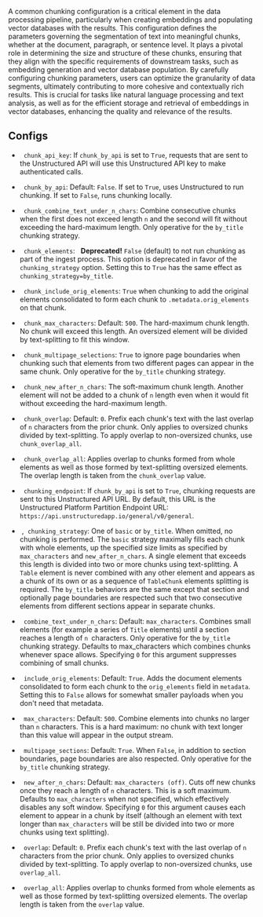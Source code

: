 
A common chunking configuration is a critical element in the data processing pipeline, particularly when creating embeddings and populating vector databases with the results. This configuration defines the parameters governing the segmentation of text into meaningful chunks, whether at the document, paragraph, or sentence level. It plays a pivotal role in determining the size and structure of these chunks, ensuring that they align with the specific requirements of downstream tasks, such as embedding generation and vector database population. By carefully configuring chunking parameters, users can optimize the granularity of data segments, ultimately contributing to more cohesive and contextually rich results. This is crucial for tasks like natural language processing and text analysis, as well as for the efficient storage and retrieval of embeddings in vector databases, enhancing the quality and relevance of the results.

## Configs

*   <Icon icon="v"/><Icon icon="2"/>&nbsp;&nbsp;`chunk_api_key`: If `chunk_by_api` is set to `True`, requests that are sent to the Unstructured API will use this Unstructured API key to make authenticated calls.

*   <Icon icon="v"/><Icon icon="2"/>&nbsp;&nbsp;`chunk_by_api`: Default: `False`. If set to `True`, uses Unstructured to run chunking. If set to `False`, runs chunking locally.

*   <Icon icon="v"/><Icon icon="2"/>&nbsp;&nbsp;`chunk_combine_text_under_n_chars`: Combine consecutive chunks when the first does not exceed length `n` and the second will fit without exceeding the hard-maximum length. Only operative for the `by_title` chunking strategy.

*   <Icon icon="v"/><Icon icon="1"/>&nbsp;&nbsp;`chunk_elements`: <Icon icon="ban"/>&nbsp;&nbsp;**Deprecated!** `False` (default) to not run chunking as part of the ingest process. This option is deprecated in favor of the `chunking_strategy` option. Setting this to `True` has the same effect as `chunking_strategy=by_title`.

*   <Icon icon="v"/><Icon icon="2"/>&nbsp;&nbsp;`chunk_include_orig_elements`: `True` when chunking to add the original elements consolidated to form each chunk to `.metadata.orig_elements` on that chunk.

*   <Icon icon="v"/><Icon icon="2"/>&nbsp;&nbsp;`chunk_max_characters`: Default: `500`. The hard-maximum chunk length. No chunk will exceed this length. An oversized element will be divided by text-splitting to fit this window.

*   <Icon icon="v"/><Icon icon="2"/>&nbsp;&nbsp;`chunk_multipage_selections`: `True` to ignore page boundaries when chunking such that elements from two different pages can appear in the same chunk. Only operative for the `by_title` chunking strategy.

*   <Icon icon="v"/><Icon icon="2"/>&nbsp;&nbsp;`chunk_new_after_n_chars`: The soft-maximum chunk length. Another element will not be added to a chunk of `n` length even when it would fit without exceeding the hard-maximum length.

*   <Icon icon="v"/><Icon icon="2"/>&nbsp;&nbsp;`chunk_overlap`: Default: `0`. Prefix each chunk's text with the last overlap of `n` characters from the prior chunk. Only applies to oversized chunks divided by text-splitting. To apply overlap to non-oversized chunks, use `chunk_overlap_all`.

*   <Icon icon="v"/><Icon icon="2"/>&nbsp;&nbsp;`chunk_overlap_all`: Applies overlap to chunks formed from whole elements as well as those formed by text-splitting oversized elements. The overlap length is taken from the `chunk_overlap` value.

*   <Icon icon="v"/><Icon icon="2"/>&nbsp;&nbsp;`chunking_endpoint`: If `chunk_by_api` is set to `True`, chunking requests are sent to this Unstructured API URL. By default, this URL is the Unstructured Platform Partition Endpoint URL: `https://api.unstructuredapp.io/general/v0/general`.

*   <Icon icon="v"/><Icon icon="2"/>&nbsp;,<Icon icon="v"/><Icon icon="1"/>&nbsp;&nbsp;`chunking_strategy`: One of `basic` or `by_title`. When omitted, no chunking is performed. The `basic` strategy maximally fills each chunk with whole elements, up the specified size limits as specified by `max_characters` and `new_after_n_chars`. A single element that exceeds this length is divided into two or more chunks using text-splitting. A `Table` element is never combined with any other element and appears as a chunk of its own or as a sequence of `TableChunk` elements splitting is required. The `by_title` behaviors are the same except that section and optionally page boundaries are respected such that two consecutive elements from different sections appear in separate chunks.

*   <Icon icon="v"/><Icon icon="1"/>&nbsp;&nbsp;`combine_text_under_n_chars`: Default: `max_characters`. Combines small elements (for example a series of `Title` elements) until a section reaches a length of `n `characters. Only operative for the `by_title` chunking strategy. Defaults to max\_characters which combines chunks whenever space allows. Specifying `0` for this argument suppresses combining of small chunks.
    
*   <Icon icon="v"/><Icon icon="1"/>&nbsp;&nbsp;`include_orig_elements`: Default: `True`. Adds the document elements consolidated to form each chunk to the `orig_elements` field in `metadata`. Setting this to `False` allows for somewhat smaller payloads when you don't need that metadata.
    
*   <Icon icon="v"/><Icon icon="1"/>&nbsp;&nbsp;`max_characters`: Default: `500`. Combine elements into chunks no larger than `n` characters. This is a hard maximum: no chunk with text longer than this value will appear in the output stream.
    
*   <Icon icon="v"/><Icon icon="1"/>&nbsp;&nbsp;`multipage_sections`: Default: `True`. When `False`, in addition to section boundaries, page boundaries are also respected. Only operative for the `by_title` chunking strategy.
    
*   <Icon icon="v"/><Icon icon="1"/>&nbsp;&nbsp;`new_after_n_chars`: Default: `max_characters (off)`. Cuts off new chunks once they reach a length of `n` characters. This is a soft maximum. Defaults to `max_characters` when not specified, which effectively disables any soft window. Specifying `0` for this argument causes each element to appear in a chunk by itself (although an element with text longer than `max_characters` will be still be divided into two or more chunks using text splitting).

*   <Icon icon="v"/><Icon icon="1"/>&nbsp;&nbsp;`overlap`: Default: `0`. Prefix each chunk's text with the last overlap of `n` characters from the prior chunk. Only applies to oversized chunks divided by text-splitting. To apply overlap to non-oversized chunks, use `overlap_all`.

*   <Icon icon="v"/><Icon icon="1"/>&nbsp;&nbsp;`overlap_all`: Applies overlap to chunks formed from whole elements as well as those formed by text-splitting oversized elements. The overlap length is taken from the `overlap` value.
